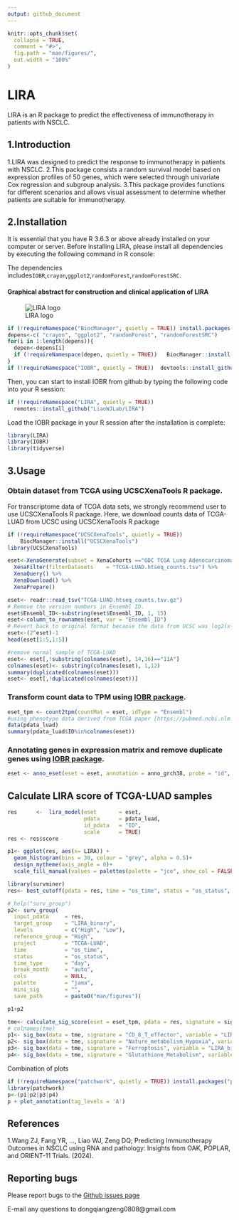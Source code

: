 ```yaml
---
output: github_document
---
```


<!-- README.md is generated from README.Rmd. Please edit that file -->

```r
knitr::opts_chunk$set(
  collapse = TRUE,
  comment = "#>",
  fig.path = "man/figures/",
  out.width = "100%"
)
```

# LIRA

LIRA is an R package to predict the effectiveness of immunotherapy in patients with NSCLC.

## 1.Introduction
  1.LIRA was designed to predict the response to immunotherapy in patients with NSCLC.
  2.This package consists a random survival model based on expression profiles of 50 genes, which were selected through univariate Cox regression and subgroup analysis.
  3.This package provides functions for different scenarios and allows visual assessment to determine whether patients are suitable for immunotherapy.

## 2.Installation
It is essential that you have R 3.6.3 or above already installed on your computer or server. Before installing LIRA, please install all dependencies by executing the following command in R console:

The dependencies includes`IOBR`,`crayon`,`ggplot2`,`randomForest`,`randomForestSRC`.


#### Graphical abstract for construction and clinical application of LIRA
![LIRA logo](./man/figures/LIRA-workflow.png)

```r
if (!requireNamespace("BiocManager", quietly = TRUE)) install.packages("BiocManager")
depens<-c( "crayon", "ggplot2", "randomForest", "randomForestSRC")
for(i in 1:length(depens)){
  depen<-depens[i]
  if (!requireNamespace(depen, quietly = TRUE))   BiocManager::install(depen,update = FALSE)
}
if (!requireNamespace("IOBR", quietly = TRUE))  devtools::install_github("IOBR/IOBR")
```

Then, you can start to install IOBR from github by typing the following code into your R session:
```r
if (!requireNamespace("LIRA", quietly = TRUE))
  remotes::install_github("LiaoWJLab/LIRA")
```

Load the IOBR package in your R session after the installation is complete:
```r
library(LIRA)
library(IOBR)
library(tidyverse)
```

## 3.Usage

### Obtain dataset from TCGA using UCSCXenaTools R package.
For transcriptome data of TCGA data sets, we strongly recommend user to use UCSCXenaTools R package. Here, we download counts data of TCGA-LUAD from UCSC using UCSCXenaTools R package

```r
if (!requireNamespace("UCSCXenaTools", quietly = TRUE))
    BiocManager::install("UCSCXenaTools")
library(UCSCXenaTools)

eset<-XenaGenerate(subset = XenaCohorts =="GDC TCGA Lung Adenocarcinoma (LUAD)") %>%
  XenaFilter(filterDatasets    = "TCGA-LUAD.htseq_counts.tsv") %>%
  XenaQuery() %>%
  XenaDownload() %>%
  XenaPrepare()
```

```r
eset<- readr::read_tsv("TCGA-LUAD.htseq_counts.tsv.gz")
# Remove the version numbers in Ensembl ID.
eset$Ensembl_ID<-substring(eset$Ensembl_ID, 1, 15)
eset<-column_to_rownames(eset, var = "Ensembl_ID")
# Revert back to original format because the data from UCSC was log2(x+1)transformed.
eset<-(2^eset)-1
head(eset[1:5,1:5])

#remove normal sample of TCGA-LUAD
eset<- eset[,!substring(colnames(eset), 14,16)=="11A"]
colnames(eset)<- substring(colnames(eset), 1,12)
summary(duplicated(colnames(eset)))
eset<- eset[,!duplicated(colnames(eset))]
```

### Transform count data to TPM using [IOBR package](https://iobr.github.io/book/).
```r
eset_tpm <- count2tpm(countMat = eset, idType = "Ensembl")
#using phenotype data derived from TCGA paper [https://pubmed.ncbi.nlm.nih.gov/34019806/]
data(pdata_luad)
summary(pdata_luad$ID%in%colnames(eset))
```

### Annotating genes in expression matrix and remove duplicate genes using [IOBR package](https://iobr.github.io/book/).
```r
eset <- anno_eset(eset = eset, annotation = anno_grch38, probe = "id", symbol = "symbol")
```

## Calculate LIRA score of TCGA-LUAD samples

```r
res      <-  lira_model(eset       = eset,
                        pdata      = pdata_luad,
                        id_pdata   = "ID",
                        scale      = TRUE)
res <- res$score
```

```r
p1<- ggplot(res, aes(x= LIRA)) +
  geom_histogram(bins = 30, colour = "grey", alpha = 0.5)+
  design_mytheme(axis_angle = 0)+
  scale_fill_manual(values = palettes(palette = "jco", show_col = FALSE))
```


```r
library(survminer)
res<- best_cutoff(pdata = res, time = "os_time", status = "os_status", variable = "LIRA", PrintResult = FALSE)

# help("surv_group")
p2<- surv_group(
  input_pdata     = res,
  target_group    = "LIRA_binary",
  levels          = c("High", "Low"),
  reference_group = "High",
  project         = "TCGA-LUAD",
  time            = "os_time",
  status          = "os_status",
  time_type       = "day",
  break_month     = "auto",
  cols            = NULL,
  palette         = "jama",
  mini_sig        = "",
  save_path       = paste0("man/figures"))

p1+p2
```


```r
tme<- calculate_sig_score(eset = eset_tpm, pdata = res, signature = signature_collection, method = "PCA", adjust_eset = TRUE)
# colnames(tme)
p1<- sig_box(data = tme, signature = "CD_8_T_effector", variable = "LIRA_binary", palette = "jama")
p2<- sig_box(data = tme, signature = "Nature_metabolism_Hypoxia", variable = "LIRA_binary", palette = "jama")
p3<- sig_box(data = tme, signature = "Ferroptosis", variable = "LIRA_binary", palette = "jama")
p4<- sig_box(data = tme, signature = "Glutathione_Metabolism", variable = "LIRA_binary", palette = "jama")
```

Combination of plots
```r
if (!requireNamespace("patchwork", quietly = TRUE)) install.packages("patchwork")
library(patchwork)
p<-(p1|p2|p3|p4)
p + plot_annotation(tag_levels = 'A')
```


References
---------
1.Wang ZJ, Fang YR, ..., Liao WJ, Zeng DQ; Predicting Immunotherapy Outcomes in NSCLC using RNA and pathology: Insights from OAK, POPLAR, and ORIENT-11 Trials. (2024).


Reporting bugs
---------
Please report bugs to the [Github issues page](https://github.com/LiaoLab/LIRA/issues)

E-mail any questions to dongqiangzeng0808@gmail.com
